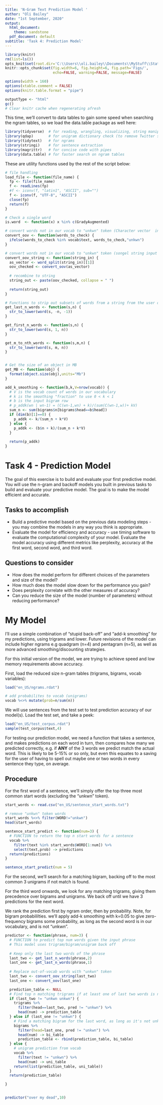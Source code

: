 ---
title: 'N-Gram Text Prediction Model '
author: "Oli Bailey"
date: "1st September, 2020"
output:
  html_document:
    theme: sandstone
  pdf_document: default
subtitle: 'Task 4: Prediction Model'
---

```{r, knitr_setup, cache=FALSE, include=FALSE}
library(knitr)
rm(list=ls())
opts_knit$set(root.dir='C:\\Users\\oli.bailey\\Documents\\MyStuff\\Stats\\Coursera\\DSS\\10. Datascience Capstone\\PredictionModel')
knitr::opts_chunk$set(fig.width=6, fig.height=6, fig.path='Figs/',
                      echo=FALSE, warning=FALSE, message=FALSE)

options(width = 160)
options(xtable.comment = FALSE)
options(knitr.table.format = "pipe")

outputType <- "html"
gc()
# Clear knitr cache when regenerating afresh 
```

This time, we'll convert to data tables to gain some speed when searching the ngram tables, so we load the data.table package as well here:
```{r, load_libs, message=FALSE, warning=FALSE}
library(tidyverse)  # for reading, wrangling, visualizing, string manipulation
library(qdap)       # for unigram dictionary check (to remove Twitter slang etc.)
library(tidytext)   # for ngrams
library(stringi)    # for sentence extraction
library(magrittr)   # for concise code with pipes
library(data.table) # for faster search on ngram tables
```

These are  utility functions used by the rest of the script below:
```{r, utility}
# file handling
load_file <- function(file_name) {
  fp <- file(file_name)
  f <- readLines(fp)
  #f <- iconv(f, "latin1", "ASCII", sub="")
  f <- iconv(f, "UTF-8", "ASCII")
  close(fp)
  return(f)
}

# Check a single word
is.word  <- function(x) x %in% c(GradyAugmented)

# convert words not in our vocab to "unkwn" token (Character vector  input version)
convert_oov <- function(words_to_check) {
  ifelse(words_to_check %in% vocab$text, words_to_check,"unkwn")
}

# convert words not in our vocab to "unkwn" token (songel string input version)
convert_oov_string <- function(string_in) {
  as_vector <- word_split(string_in)[[1]]
  oov_checked <- convert_oov(as_vector)
  
  # recombine to string
  string_out <- paste(oov_checked, collapse = " ")
  
  return(string_out)
}

# Functions to strip out subsets of words from a string from the user or the test files
get_last_n_words <- function(s,n) {
  str_to_lower(word(s, -n, -1))
}

get_first_n_words <- function(s,n) {
  str_to_lower(word(s, 1, n))
}

get_m_to_nth_words <- function(s,m,n) {
  str_to_lower(word(s, m, n))
}


# Get the size of an object in MB
get_MB <- function(obj) {
  format(object.size(obj),units="Mb")
}

add_k_smoothing <- function(b,k,V=nrow(vocab)) {
  # V is the vocab count of words in our vocabulary
  # k is the smoothing "fraction" to use 0 < k < 1
  # b is the input bigram row
  # p_addk(wn | wn-1) = (C(wn-1,wn) + k)/(sum(C(wn-1,w))+ kV)
  sum_n <- sum(bigrams$n[bigrams$head==b$head])
  if (dim(b)[1]==0) {
    p_addk <- k/(sum_n + k*V)
  } else {
    p_addk <- (b$n + k)/(sum_n + k*V)
  }
  
  return(p_addk)
}
```



# Task 4 - Prediction Model
The goal of this exercise is to build and evaluate your first predictive model. You will use the n-gram and backoff models you built in previous tasks to build and evaluate your predictive model. The goal is to make the model efficient and accurate.

## Tasks to accomplish

* Build a predictive model based on the previous data modeling steps - you may combine the models in any way you think is appropriate.
* Evaluate the model for efficiency and accuracy - use timing software to evaluate the computational complexity of your model. Evaluate the model accuracy using different metrics like perplexity, accuracy at the first word, second word, and third word.

## Questions to consider

* How does the model perform for different choices of the parameters and size of the model?
* How much does the model slow down for the performance you gain?
* Does perplexity correlate with the other measures of accuracy?
* Can you reduce the size of the model (number of parameters) without reducing performance?

# My Model
I'll use a simple combination of "stupid back-off" and "add-k smoothing" for my predictions, using trigrams and lower. Future revisions of the model can include higher ngrams e.g quadgram (n=4) and pentagram (n=5), as well as more advanced smoothing/discounting strategies.

For this initial version of the model, we are trying to achieve speed and low memory requirements above accuracy.


First, load the reduced size n-gram tables (trigrams, bigrams, vocab variables):
```{r, load_ngrams}
load("en_US/ngrams.rdat")

# add probabilites to vocab (unigrams)
vocab %<>% mutate(prob=n/sum(n))
```

We will use sentences from the test set to test prediction accuracy of our model(s). Load the test set, and take a peek:
```{r, load_test_set}
load("en_US/test_corpus.rdat")
sample(test_corpus$text,4)
```

For testing our prediction model, we need a function that takes a sentence, and makes predictions on each word in turn, then compares how many we predicted correctly, e.g. if **ANY** of the 3 words we predict match the actual word. This is likely to be 5-15% or so only, but even this equates to a saving for the user of having to spell out maybe one or two words in every sentence they type, on average.

## Procedure
For the first word of a sentence, we'll simply offer the top three most common start words (excluding the "unkwn" token). 
```{r, most_common_start_words}
start_words <- read.csv("en_US/sentence_start_words.txt")

# remove "unkwn" token words
start_words %<>% filter(WORD!="unkwn")
head(start_words)
```
```{r, predict_start_words}

sentence_start_predict <- function(num=3) {
  # FUNCTION to return the top n start words for a sentence
  vocab %>% 
    filter(text %in% start_words$WORD[1:num]) %>%
    select(text,prob) -> predictions
  return(predictions)
}

sentence_start_predict(num = 5)
```

For the second, we'll search for a matching bigram, backing off to the most common 3 unigrams if not match is found.

For the third word onwards, we look for any matching trigrams, giving them precedence over bigrams and unigrams. We back off until we have 3 predictions for the next word.

We rank the prediction first by ngram order, then by probability. Note, for bigram probabililties. we'll apply add-k smoothing with k=0.05 to give zero-frequency bigrams some probability, as long as the second word is in our vocabulary, and is not "unkwn".

```{r}
predictor <- function(phrase, num=3) {
  # FUNCTION to predict top num words given the input phrase
  # This model uses trigram/bigram/unigram back off
  
  # Keep only the last two words of the phrase
  last_two <- get_last_n_words(phrase,2)
  last_one <- get_last_n_words(phrase,1)
  
  # Replace out-of-vocab words with "unkwn" token
  last_two <- convert_oov_string(last_two)
  last_one <- convert_oov(last_one)

  prediction_table <- NULL
  # Find top n matching trigrams if at least one of last two words is not unknown
  if (last_two != "unkwn unkwn") {
    trigrams %>% 
      filter(head==last_two, pred != "unkwn") %>% 
      head(num) -> prediction_table
  } else if (last_one != "unkwn") {
    # Find a matching bigram for the last word, as long as it's not unknown
    bigrams %>% 
      filter(head=last_one, pred != "unkwn") %>%
      head(num) -> bi_table
      prediction_table <- rbind(prediction_table, bi_table)
  } else {
    # unigram prediction from vocab
    vocab %>% 
      filter(text != "unkwn") %>%
      head(num) -> uni_table
    return(list(prediction_table, uni_table))
  }
  return(prediction_table)

}
  

predictor("over my dead",10)
```



